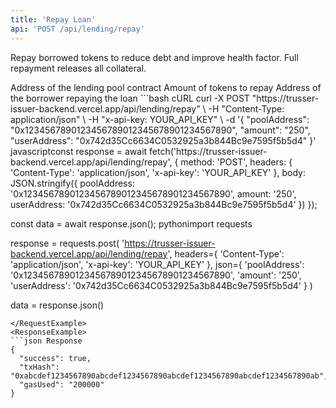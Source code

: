 ```yaml
---
title: 'Repay Loan'
api: 'POST /api/lending/repay'
---
```


Repay borrowed tokens to reduce debt and improve health factor. Full repayment releases all collateral.

<ParamField body="poolAddress" type="string" required>
  Address of the lending pool contract
</ParamField>

<ParamField body="amount" type="string" required>
  Amount of tokens to repay
</ParamField>

<ParamField body="userAddress" type="string" required>
  Address of the borrower repaying the loan
</ParamField>

<RequestExample>
```bash cURL
curl -X POST "https://trusser-issuer-backend.vercel.app/api/lending/repay" \
  -H "Content-Type: application/json" \
  -H "x-api-key: YOUR_API_KEY" \
  -d '{
    "poolAddress": "0x1234567890123456789012345678901234567890",
    "amount": "250",
    "userAddress": "0x742d35Cc6634C0532925a3b844Bc9e7595f5b5d4"
  }'
javascriptconst response = await fetch('https://trusser-issuer-backend.vercel.app/api/lending/repay', {
  method: 'POST',
  headers: {
    'Content-Type': 'application/json',
    'x-api-key': 'YOUR_API_KEY'
  },
  body: JSON.stringify({
    poolAddress: '0x1234567890123456789012345678901234567890',
    amount: '250',
    userAddress: '0x742d35Cc6634C0532925a3b844Bc9e7595f5b5d4'
  })
});

const data = await response.json();
pythonimport requests

response = requests.post(
    'https://trusser-issuer-backend.vercel.app/api/lending/repay',
    headers={
        'Content-Type': 'application/json',
        'x-api-key': 'YOUR_API_KEY'
    },
    json={
        'poolAddress': '0x1234567890123456789012345678901234567890',
        'amount': '250',
        'userAddress': '0x742d35Cc6634C0532925a3b844Bc9e7595f5b5d4'
    }
)

data = response.json()
```
</RequestExample>
<ResponseExample>
```json Response
{
  "success": true,
  "txHash": "0xabcdef1234567890abcdef1234567890abcdef1234567890abcdef1234567890ab",
  "gasUsed": "200000"
}
```
</ResponseExample>